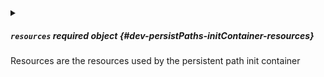 


<details className="config-field" data-expandable="true">
<summary>

##### `resources` <span class="config-field-required" data-required="false">required</span> <span class="config-field-type">object</span> <span class="config-field-default"></span> <span class="config-field-enum"></span> {#dev-persistPaths-initContainer-resources}

Resources are the resources used by the persistent path init container

</summary>

<PartialResources />


</details>
